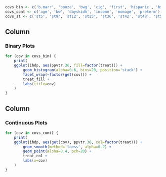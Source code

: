 ```r
covs_bin <- c('b.marr', 'booze', 'bwg', 'cig', 'first', 'hispanic', 'hs', 'ltcoll', 'lths', 'prenatal', 'sex', 'work.dur')
covs_cont <- c('age', 'bw', 'dayskidh', 'income', 'momage', 'preterm')
covs_st <- c('st5', 'st9', 'st12', 'st25', 'st36', 'st42', 'st48', 'st53')
```



Column
-----------------------------------------------------------------------

### Binary Plots

```r
for (cov in covs_bin) {
    print(
    ggplot(ihdp, aes(ppvtr.36, fill=factor(treat))) +
        geom_histogram(alpha=0.6, bins=20, position='stack') +
        facet_wrap(~factor(get(cov))) +
        treat_fill +
        labs(title=cov)
    )
}
```



Column
-----------------------------------------------------------------------

### Continuous Plots

```r
for (cov in covs_cont) {
    print(
    ggplot(ihdp, aes(get(cov), ppvtr.36, col=factor(treat))) +
        geom_smooth(method='loess', alpha=0.2) +
        geom_point(alpha=0.4, pch=20) +
        treat_col +
        labs(x=cov)
    )
}
```